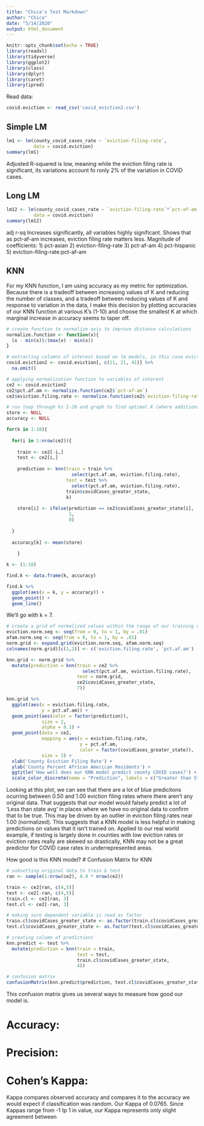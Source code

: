 ```yaml
---
title: "Chica's Test Markdown"
author: "Chica"
date: "5/14/2020"
output: html_document
---
```


```r
knitr::opts_chunk$set(echo = TRUE)
library(readxl)
library(tidyverse)
library(ggplot2)
library(class)
library(dplyr)
library(caret)
library(ipred)
```

Read data:
```r
covid.eviction <- read_csv('covid_eviction2.csv')
```

## Simple LM
```r
lm1 <- lm(county_covid_cases_rate ~ `eviction-filing-rate`,
          data = covid.eviction)
summary(lm1)
```
Adjusted R-squared is low, meaning while the eviction filing rate is significant, its variations account fo ronly 2% of the variation in COVID cases.

## Long LM
```r
lm12 <- lm(county_covid_cases_rate ~ `eviction-filing-rate`*`pct-af-am` + `pct-hispanic` +  `pct-asian`,
          data = covid.eviction)
summary(lm12)
```
adj r-sq Increases significantly, all variables highly significant.
Shows that as pct-af-am increases, eviction filing rate matters less.
Magnitude of coefficients:
1) pct-asian
2) eviction-filing-rate
3) pct-af-am
4) pct-hispanic
5) eviction-filing-rate:pct-af-am

## KNN
For my KNN function, I am using accuracy as my metric for optimization. Because there is a tradeoff between increasing values of K and reducing the number of classes, and a tradeoff between reducing values of K and response to variation in the data, I make this decision by plotting accuracies of our KNN function at various K's (1-10) and choose the smallest K at which marginal increase in accuracy seems to taper off.
```r
# create function to normalize axis to improve distance calculations
normalize.function <- function(x){
  (x - min(x))/(max(x) - min(x))
}

# extracting columns of interest based on lm models, in this case eviction filing rates and percentage of residents who are african american
covid.eviction2 <- covid.eviction[, c(11, 21, 41)] %>%
  na.omit()

# applying normalization function to variables of interest
ce2 <- covid.eviction2
ce2$pct.af.am <- normalize.function(ce2$`pct-af-am`)
ce2$eviction.filing.rate <- normalize.function(ce2$`eviction-filing-rate`)

# run loop through ks 1-20 and graph to find optimal K (where additional k has significant marginal effect on accuracy)
store <- NULL
accuracy <- NULL

for(k in 1:10){
  
  for(i in 1:nrow(ce2)){
    
    train <- ce2[-i,]
    test <- ce2[i,]
    
    prediction <- knn(train = train %>%
                        select(pct.af.am, eviction.filing.rate),
                      test = test %>%
                        select(pct.af.am, eviction.filing.rate),
                      train$covidCases_greater_state,
                      k)
      
    store[i] <- ifelse(prediction == ce2$covidCases_greater_state[i],
                       1, 
                       0)
    
  }
  
  accuracy[k] <- mean(store)
  
    }

k <- (1:10)

find.k <- data.frame(k, accuracy)

find.k %>%
  ggplot(aes(x = k, y = accuracy)) +
  geom_point() +
  geom_line()
```

We'll go with k = 7.
```r
# create a grid of normalized values within the range of our training data for visualization:
eviction.norm.seq <- seq(from = 0, to = 1, by = .01)
afam.norm.seq <- seq(from = 0, to = 1, by = .01)
norm.grid <- expand.grid(eviction.norm.seq, afam.norm.seq)
colnames(norm.grid)[c(1,2)] <- c('eviction.filing.rate', 'pct.af.am') 

knn.grid <- norm.grid %>%
  mutate(prediction = knn(train = ce2 %>%
                            select(pct.af.am, eviction.filing.rate),
                          test = norm.grid,
                          ce2$covidCases_greater_state,
                          7))

knn.grid %>%
  ggplot(aes(x = eviction.filing.rate,
             y = pct.af.am)) +
  geom_point(aes(color = factor(prediction)),
             size = 2,
             alpha = 0.1) +
  geom_point(data = ce2,
             mapping = aes(x = eviction.filing.rate,
                           y = pct.af.am,
                           color = factor(covidCases_greater_state)),
             size = 3) +
  xlab('County Eviction Filing Rate') +
  ylab('County Percent African American Residents') +
  ggtitle('How well does our KNN model predict county COVID cases?') +
  scale_color_discrete(name = "Prediction", labels = c("Greater than State Avg", "Less than State Avg"))
```
Looking at this plot, we can see that there are a lot of blue predicitons ocurring between 0.50 and 1.00 eviction filing rates where there aren't any original data. That suggests that our model would falsely predict a lot of 'Less than state avg' in places where we have no original data to confirm that to be true. This may be driven by an outlier in eviction filing rates near 1.00 (normalized). This suggests that a KNN model is less helpful in making predictions on values that it isn't trained on. Applied to our real world example, if testing is largely done in counties with low eviction rates or eviction rates really are skewed so drastically, KNN may not be a great predictor for COVID case rates in underrepresented areas.

How good is this KNN model?
# Confusion Matrix for KNN
```r
# subsetting original data to train & test
ran <- sample(1:nrow(ce2), 0.9 * nrow(ce2))

train <- ce2[ran, c(4,5)]
test <- ce2[-ran, c(4,5)]
train.cl <- ce2[ran, 3]
test.cl <- ce2[-ran, 3]

# making sure dependent variable is read as factor
train.cl$covidCases_greater_state <- as.factor(train.cl$covidCases_greater_state)
test.cl$covidCases_greater_state <- as.factor(test.cl$covidCases_greater_state)

# creating column of predictions
knn.predict <- test %>%
  mutate(prediction = knn(train = train,
                          test = test,
                          train.cl$covidCases_greater_state,
                          4))

# confusion matrix
confusionMatrix(knn.predict$prediction, test.cl$covidCases_greater_state)
```
This confusion matrix gives us several ways to measure how good our model is.

# Accuracy:


# Precision:


# Cohen's Kappa:
Kappa compares observed accuracy and compares it to the accuracy we would expect if classification was random. Our Kappa of 0.0765. Since Kappas range from -1 tp 1 in value, our Kappa represents only slight agreement between 

